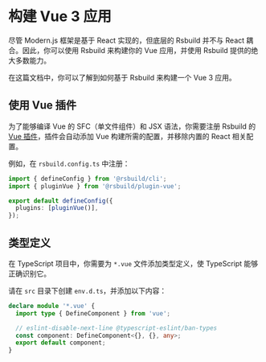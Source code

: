 # 构建 Vue 3 应用

尽管 Modern.js 框架是基于 React 实现的，但底层的 Rsbuild 并不与 React 耦合。因此，你可以使用 Rsbuild 来构建你的 Vue 应用，并使用 Rsbuild 提供的绝大多数能力。

在这篇文档中，你可以了解到如何基于 Rsbuild 来构建一个 Vue 3 应用。


<Vue3Project />


<CliToolVue />

## 使用 Vue 插件

为了能够编译 Vue 的 SFC（单文件组件）和 JSX 语法，你需要注册 Rsbuild 的 [Vue 插件](/plugins/list/plugin-vue)，插件会自动添加 Vue 构建所需的配置，并移除内置的 React 相关配置。

例如，在 `rsbuild.config.ts` 中注册：

```ts title="rsbuild.config.ts"
import { defineConfig } from '@rsbuild/cli';
import { pluginVue } from '@rsbuild/plugin-vue';

export default defineConfig({
  plugins: [pluginVue()],
});
```

## 类型定义

在 TypeScript 项目中，你需要为 `*.vue` 文件添加类型定义，使 TypeScript 能够正确识别它。

请在 `src` 目录下创建 `env.d.ts`，并添加以下内容：

```ts title="src/env.d.ts"
declare module '*.vue' {
  import type { DefineComponent } from 'vue';

  // eslint-disable-next-line @typescript-eslint/ban-types
  const component: DefineComponent<{}, {}, any>;
  export default component;
}
```


<DeployApp />
